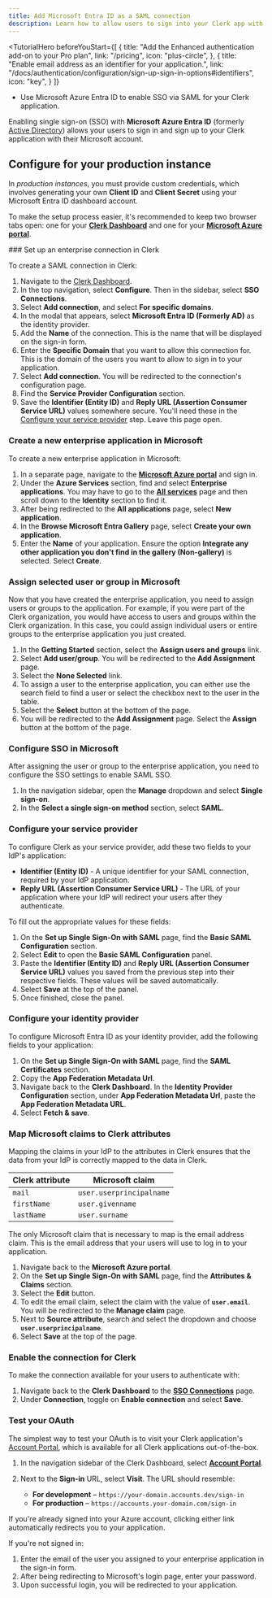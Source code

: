 ```yaml
---
title: Add Microsoft Entra ID as a SAML connection
description: Learn how to allow users to sign into your Clerk app with their Microsoft account using SAML SSO.
---
```


<TutorialHero
  beforeYouStart={[
    {
      title: "Add the Enhanced authentication add-on to your Pro plan",
      link: "/pricing",
      icon: "plus-circle",
    },
    {
      title: "Enable email address as an identifier for your application.",
      link: "/docs/authentication/configuration/sign-up-sign-in-options#identifiers",
      icon: "key",
    }
  ]}
>
  - Use Microsoft Azure Entra ID to enable SSO via SAML for your Clerk application.
</TutorialHero>

Enabling single sign-on (SSO) with **Microsoft Azure Entra ID** (formerly [Active Directory](https://learn.microsoft.com/en-us/entra/fundamentals/new-name)) allows your users to sign in and sign up to your Clerk application with their Microsoft account.

## Configure for your production instance

In _production instances_, you must provide custom credentials, which involves generating your own **Client ID** and **Client Secret** using your Microsoft Entra ID dashboard account.

To make the setup process easier, it's recommended to keep two browser tabs open: one for your [**Clerk Dashboard**](https://dashboard.clerk.com/last-active?path=user-authentication/sso-connections) and one for your [**Microsoft Azure portal**](https://portal.azure.com).

<Steps>
  ### Set up an enterprise connection in Clerk

  To create a SAML connection in Clerk:

  1. Navigate to the [Clerk Dashboard](https://dashboard.clerk.com/last-active?path=user-authentication/sso-connections).
  1. In the top navigation, select **Configure**. Then in the sidebar, select **SSO Connections**.
  1. Select **Add connection**, and select **For specific domains**.
  1. In the modal that appears, select **Microsoft Entra ID (Formerly AD)** as the identity provider.
  1. Add the **Name** of the connection. This is the name that will be displayed on the sign-in form.
  1. Enter the **Specific Domain** that you want to allow this connection for. This is the domain of the users you want to allow to sign in to your application.
  1. Select **Add connection**. You will be redirected to the connection's configuration page.
  1. Find the **Service Provider Configuration** section.
  1. Save the **Identifier (Entity ID)** and **Reply URL (Assertion Consumer Service URL)** values somewhere secure. You'll need these in the [Configure your service provider](#configure-your-service-provider) step. Leave this page open.

  ### Create a new enterprise application in Microsoft

  To create a new enterprise application in Microsoft:

  1. In a separate page, navigate to the [**Microsoft Azure portal**](https://azure.microsoft.com/en-us/get-started/azure-portal) and sign in.
  1. Under the **Azure Services** section, find and select **Enterprise applications**. You may have to go to the [**All services**](https://portal.azure.com/#allservices) page and then scroll down to the **Identity** section to find it.
  1. After being redirected to the **All applications** page, select **New application**.
  1. In the **Browse Microsoft Entra Gallery** page, select **Create your own application**.
  1. Enter the **Name** of your application. Ensure the option **Integrate any other application you don't find in the gallery (Non-gallery)** is selected. Select **Create**.

  ### Assign selected user or group in Microsoft

  Now that you have created the enterprise application, you need to assign users or groups to the application. For example, if you were part of the Clerk organization, you would have access to users and groups within the Clerk organization. In this case, you could assign individual users or entire groups to the enterprise application you just created.

  1. In the **Getting Started** section, select the **Assign users and groups** link.
  1. Select **Add user/group**. You will be redirected to the **Add Assignment** page.
  1. Select the **None Selected** link.
  1. To assign a user to the enterprise application, you can either use the search field to find a user or select the checkbox next to the user in the table.
  1. Select the **Select** button at the bottom of the page.
  1. You will be redirected to the **Add Assignment** page. Select the **Assign** button at the bottom of the page.

  ### Configure SSO in Microsoft

  After assigning the user or group to the enterprise application, you need to configure the SSO settings to enable SAML SSO.

  1. In the navigation sidebar, open the **Manage** dropdown and select **Single sign-on**.
  1. In the **Select a single sign-on method** section, select **SAML**.

  ### Configure your service provider

  To configure Clerk as your service provider, add these two fields to your IdP's application:

  - **Identifier (Entity ID)** - A unique identifier for your SAML connection, required by your IdP application.
  - **Reply URL (Assertion Consumer Service URL)** - The URL of your application where your IdP will redirect your users after they authenticate.

  To fill out the appropriate values for these fields:

  1. On the **Set up Single Sign-On with SAML** page, find the **Basic SAML Configuration** section.
  1. Select **Edit** to open the **Basic SAML Configuration** panel.
  1. Paste the **Identifier (Entity ID)** and **Reply URL (Assertion Consumer Service URL)** values you saved from the previous step into their respective fields. These values will be saved automatically.
  1. Select **Save** at the top of the panel.
  1. Once finished, close the panel.

  ### Configure your identity provider

  To configure Microsoft Entra ID as your identity provider, add the following fields to your application:

  1. On the **Set up Single Sign-On with SAML** page, find the **SAML Certificates** section.
  1. Copy the **App Federation Metadata Url**.
  1. Navigate back to the **Clerk Dashboard**. In the **Identity Provider Configuration** section, under **App Federation Metadata Url**, paste the **App Federation Metadata URL**.
  1. Select **Fetch & save**.

  ### Map Microsoft claims to Clerk attributes

  Mapping the claims in your IdP to the attributes in Clerk ensures that the data from your IdP is correctly mapped to the data in Clerk.

  | Clerk attribute | Microsoft claim |
  | - | - |
  | `mail` | `user.userprincipalname` |
  | `firstName` | `user.givenname` |
  | `lastName` | `user.surname` |

  The only Microsoft claim that is necessary to map is the email address claim. This is the email address that your users will use to log in to your application.

  1. Navigate back to the **Microsoft Azure portal**.
  1. On the **Set up Single Sign-On with SAML** page, find the **Attributes & Claims** section.
  1. Select the **Edit** button.
  1. To edit the email claim, select the claim with the value of **`user.email`**. You will be redirected to the **Manage claim** page.
  1. Next to **Source attribute**, search and select the dropdown and choose **`user.userprincipalname`**.
  1. Select **Save** at the top of the page.

  ### Enable the connection for Clerk

  To make the connection available for your users to authenticate with:

  1. Navigate back to the **Clerk Dashboard** to the [**SSO Connections**](https://dashboard.clerk.com/last-active?path=user-authentication/sso-connections) page.
  1. Under **Connection**, toggle on **Enable connection** and select **Save**.

  ### Test your OAuth

  The simplest way to test your OAuth is to visit your Clerk application's [Account Portal](/docs/customization/account-portal/overview), which is available for all Clerk applications out-of-the-box.

  1. In the navigation sidebar of the Clerk Dashboard, select [**Account Portal**](https://dashboard.clerk.com/last-active?path=account-portal).
  1. Next to the **Sign-in** URL, select **Visit**. The URL should resemble:

     - **For development** – `https://your-domain.accounts.dev/sign-in`
     - **For production** – `https://accounts.your-domain.com/sign-in`

  If you're already signed into your Azure account, clicking either link automatically redirects you to your application.

  If you're not signed in:

  1. Enter the email of the user you assigned to your enterprise application in the sign-in form.
  1. After being redirecting to Microsoft's login page, enter your password.
  1. Upon successful login, you will be redirected to your application.
</Steps>
